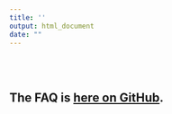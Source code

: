 ```yaml
---
title: ''
output: html_document
date: ""
---
```


<br>
<br>

## The FAQ is [here on GitHub](https://github.com/FinancialMarkets/5MinuteFinance/blob/master/z_Administrative_stuff/FAQ.Rmd).
